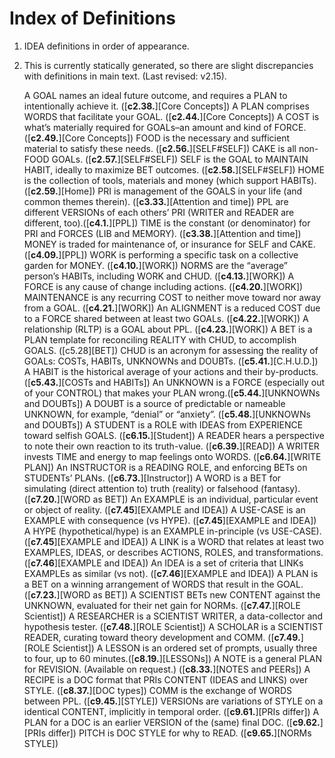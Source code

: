 
# Index of Definitions

1. IDEA definitions in order of appearance. 
2. This is currently statically generated, so there are slight discrepancies with definitions in main text. (Last revised: v2.15).

	A GOAL names an ideal future outcome, and requires a PLAN to intentionally achieve it.  ([**c2.38.**][Core Concepts])
	A PLAN comprises WORDS that facilitate your GOAL.   ([**c2.44.**][Core Concepts])
	A COST is what's materially required for GOALs--an amount and kind of FORCE.  ([**c2.49.**][Core Concepts])
	FOOD is the necessary and sufficient material to satisfy these needs.  ([**c2.56.**][SELF#SELF])
	CAKE is all non-FOOD GOALs.  ([**c2.57.**][SELF#SELF])
	SELF is the GOAL to MAINTAIN HABIT, ideally to maximize BET outcomes.  ([**c2.58.**][SELF#SELF])
	HOME is the collection of tools, materials and money (which support HABITs).  ([**c2.59.**][Home])
	PRI is management of the GOALS in your life (and common themes therein).  ([**c3.33.**][Attention and time])
	PPL are different VERSIONs of each others' PRI (WRITER and READER are different, too).([**c4.1.**][PPL])
	TIME is the constant (or denominator) for PRI and FORCES (LIB and MEMORY).   ([**c3.38.**][Attention and time])
	MONEY is traded for maintenance of, or insurance for SELF and CAKE.  ([**c4.09.**][PPL])
  WORK is performing a specific task on a collective garden for MONEY.  ([**c4.10.**][WORK])
	NORMS are the "average" person's HABITs, including WORK and CHUD.  ([**c4.13.**][WORK])
	A FORCE is any cause of change including actions.  ([**c4.20.**][WORK])
	MAINTENANCE is any recurring COST to neither move toward nor away from a GOAL.   ([**c4.21.**][WORK])
	An ALIGNMENT is a reduced COST due to a FORCE shared between at least two GOALs.   ([**c4.22.**][WORK])
	A relationship (RLTP) is a GOAL about PPL.   ([**c4.23.**][WORK])
	A BET is a PLAN template for reconciling REALITY with CHUD, to accomplish GOALS.  ([c5.28][BET])
	CHUD is an acronym for assessing the reality of GOALs: COSTs, HABITs, UNKNOWNs and DOUBTs.  ([**c5.41.**][C.H.U.D.])
	A HABIT is the historical average of your actions and their by-products.([**c5.43.**][COSTs and HABITs])
	An UNKNOWN is a FORCE (especially out of your CONTROL) that makes your PLAN wrong.([**c5.44.**][UNKNOWNs and DOUBTs])
	A DOUBT is a source of predictable or nameable UNKNOWN, for example, "denial" or "anxiety".  ([**c5.48.**][UNKNOWNs and DOUBTs])
	A STUDENT is a ROLE with IDEAS from EXPERIENCE toward selfish GOALS.  ([**c6.15.**][Student])
	A READER hears a perspective to note their own reaction to its truth-value.  ([**c6.39.**][READ])
	A WRITER invests TIME and energy to map feelings onto WORDS.  ([**c6.64.**][WRITE PLAN])
	An INSTRUCTOR is a READING ROLE, and enforcing BETs on STUDENTs' PLANs.  ([**c6.73.**][Instructor])
	A WORD is a BET for simulating (direct attention to) truth (reality) or falsehood (fantasy).  ([**c7.20.**][WORD as BET])
  An EXAMPLE is an individual, particular event or object of reality. ([**c7.45**][EXAMPLE and IDEA])
  A USE-CASE is an EXAMPLE with consequence (vs HYPE). ([**c7.45**][EXAMPLE and IDEA])
  A HYPE (hypothetical/hype) is an EXAMPLE in-principle (vs USE-CASE).([**c7.45**][EXAMPLE and IDEA])
  A LINK is a WORD that relates at least two EXAMPLES, IDEAS, or describes ACTIONS, ROLES, and transformations. ([**c7.46**][EXAMPLE and IDEA])
  An IDEA is a set of criteria that LINKs EXAMPLEs as similar (vs not). ([**c7.46**][EXAMPLE and IDEA])
	A PLAN is a BET on a winning arrangement of WORDS that result in the GOAL.  ([**c7.23.**][WORD as BET])
	A SCIENTIST BETs new CONTENT against the UNKNOWN, evaluated for their net gain for NORMs.  ([**c7.47.**][ROLE Scientist])
	A RESEARCHER is a SCIENTIST WRITER, a data-collector and hypothesis tester.   ([**c7.48.**][ROLE Scientist])
	A SCHOLAR is a SCIENTIST READER, curating toward theory development and COMM.  ([**c7.49.**][ROLE Scientist])
	A LESSON is an ordered set of prompts, usually three to four, up to 60 minutes.([**c8.19.**][LESSONs])
	A NOTE is a general PLAN for REVISION. (Available on request.)  ([**c8.33.**][NOTES and PEERs])
	A RECIPE is a DOC format that PRIs CONTENT (IDEAS and LINKS) over STYLE.  ([**c8.37.**][DOC types])
	COMM is the exchange of WORDS between PPL.   ([**c9.45.**][STYLE])
	VERSIONs are variations of STYLE on a identical CONTENT, implicitly in temporal order.   ([**c9.61.**][PRIs differ])
	A PLAN for a DOC is an earlier VERSION of the (same) final DOC.  ([**c9.62.**][PRIs differ])
	PITCH is DOC STYLE for why to READ.   ([**c9.65.**][NORMs STYLE])

